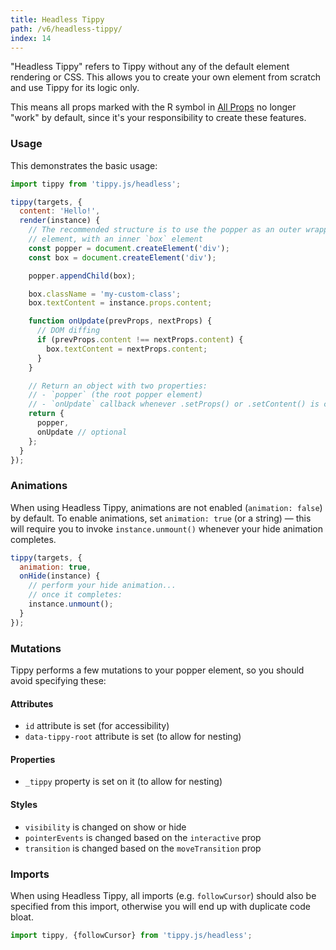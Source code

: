 ```yaml
---
title: Headless Tippy
path: /v6/headless-tippy/
index: 14
---
```


"Headless Tippy" refers to Tippy without any of the default element rendering or
CSS. This allows you to create your own element from scratch and use Tippy for
its logic only.

This means all props marked with the R symbol in [All Props](../all-props/) no
longer "work" by default, since it's your responsibility to create these
features.

### Usage

This demonstrates the basic usage:

```js
import tippy from 'tippy.js/headless';

tippy(targets, {
  content: 'Hello!',
  render(instance) {
    // The recommended structure is to use the popper as an outer wrapper
    // element, with an inner `box` element
    const popper = document.createElement('div');
    const box = document.createElement('div');

    popper.appendChild(box);

    box.className = 'my-custom-class';
    box.textContent = instance.props.content;

    function onUpdate(prevProps, nextProps) {
      // DOM diffing
      if (prevProps.content !== nextProps.content) {
        box.textContent = nextProps.content;
      }
    }

    // Return an object with two properties:
    // - `popper` (the root popper element)
    // - `onUpdate` callback whenever .setProps() or .setContent() is called
    return {
      popper,
      onUpdate // optional
    };
  }
});
```

### Animations

When using Headless Tippy, animations are not enabled (`animation: false`) by
default. To enable animations, set `animation: true` (or a string) — this will
require you to invoke `instance.unmount()` whenever your hide animation
completes.

```js
tippy(targets, {
  animation: true,
  onHide(instance) {
    // perform your hide animation...
    // once it completes:
    instance.unmount();
  }
});
```

### Mutations

Tippy performs a few mutations to your popper element, so you should avoid
specifying these:

#### Attributes

- `id` attribute is set (for accessibility)
- `data-tippy-root` attribute is set (to allow for nesting)

#### Properties

- `_tippy` property is set on it (to allow for nesting)

#### Styles

- `visibility` is changed on show or hide
- `pointerEvents` is changed based on the `interactive` prop
- `transition` is changed based on the `moveTransition` prop

### Imports

When using Headless Tippy, all imports (e.g. `followCursor`) should also be
specified from this import, otherwise you will end up with duplicate code bloat.

```js
import tippy, {followCursor} from 'tippy.js/headless';
```
